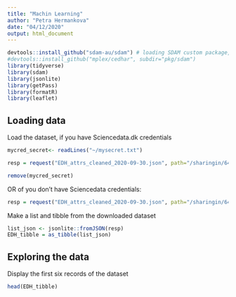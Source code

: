 ```yaml
---
title: "Machin Learning"
author: "Petra Hermankova"
date: "04/12/2020"
output: html_document
---
```



```r
devtools::install_github("sdam-au/sdam") # loading SDAM custom package, if not working try devtools::install_github("mplex/cedhar", subdir="pkg/sdam")
#devtools::install_github("mplex/cedhar", subdir="pkg/sdam")
library(tidyverse)
library(sdam)
library(jsonlite)
library(getPass)
library(formatR)
library(leaflet)
```

## Loading data
Load the dataset, if you have Sciencedata.dk credentials

```r
mycred_secret<- readLines("~/mysecret.txt")
```

```r
resp = request("EDH_attrs_cleaned_2020-09-30.json", path="/sharingin/648597@au.dk/SDAM_root/SDAM_data/EDH/public", method="GET", cred=mycred_secret)
```

```r
remove(mycred_secret)
```

OR of you don't have Sciencedata credentials:
```r
resp = request("EDH_attrs_cleaned_2020-09-30.json", path="/sharingin/648597@au.dk/SDAM_root/SDAM_data/EDH/public", method="GET")
```

Make a list and tibble from the downloaded dataset
```r
list_json <- jsonlite::fromJSON(resp)
EDH_tibble = as_tibble(list_json)
```

## Exploring the data
Display the first six records of the dataset
```r
head(EDH_tibble)
```




